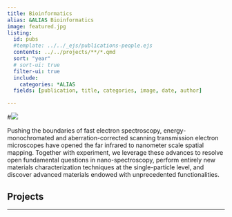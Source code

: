 ```yaml
---
title: Bioinformatics
alias: &ALIAS Bioinformatics
image: featured.jpg
listing:
  id: pubs
  #template: ../../_ejs/publications-people.ejs 
  contents: ../../projects/**/*.qmd
  sort: "year"
  # sort-ui: true
  filter-ui: true
  include:
    categories: *ALIAS
  fields: [publication, title, categories, image, date, author]

---
```

#![](featured.jpg)

Pushing the boundaries of fast electron spectroscopy, energy-monochromated and aberration-corrected scanning transmission electron microscopes have opened the far infrared to nanometer scale spatial mapping. Together with experiment, we leverage these advances to resolve open fundamental questions in nano-spectroscopy, perform entirely new materials characterization techniques at the single-particle level, and discover advanced materials endowed with unprecedented functionalities. 

## Projects


:::{#pubs}
:::
---
